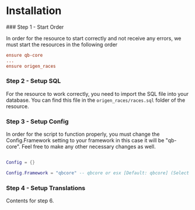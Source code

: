 
# Installation

<Steps>
### Step 1 - Start Order

In order for the resource to start correctly and not receive any errors, we must start the resources in the following order

```cfg {3} showLineNumbers filename="server.cfg"
ensure qb-core
...
ensure origen_races
```

### Step 2 - Setup SQL

For the resource to work correctly, you need to import the SQL file into your database. You can find this file in the ```origen_races/races.sql``` folder of the resource.


### Step 3 - Setup Config
 
In order for the script to function properly, you must change the Config.Framework setting to your framework in this case it will be "qb-core". Feel free to make any other necessary changes as well.

```lua {4-5, 6-7} showLineNumbers filename="config.lua"

Config = {}

Config.Framework = "qbcore" -- qbcore or esx [Default: qbcore] (Select the framework)


```

### Step 4 - Setup Translations

Contents for step 6.


</Steps>
